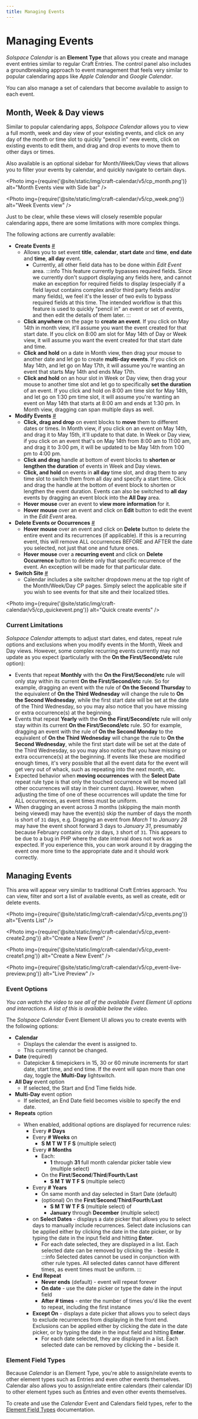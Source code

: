 ```yaml
---
title: Managing Events
---
```




# Managing Events

_Solspace Calendar_ is an **Element Type** that allows you create and manage event entries similar to regular Craft Entries. The control panel also includes a groundbreaking approach to event management that feels very similar to popular calendaring apps like _Apple Calendar_ and _Google Calendar_.

You can also manage a set of calendars that become available to assign to each event.

## Month, Week & Day views

Similar to popular calendaring apps, _Solspace Calendar_ allows you to view a full month, week and day view of your existing events, and click on any day of the month or time slot to quickly "pencil in" new events, click on existing events to edit them, and drag and drop events to move them to other days or times.

Also available is an optional sidebar for Month/Week/Day views that allows you to filter your events by calendar, and quickly navigate to certain days.

<Photo
  img={require('@site/static/img/craft-calendar/v5/cp_month.png')}
  alt="Month Events view with Side bar"
/>

<Photo
  img={require('@site/static/img/craft-calendar/v5/cp_week.png')}
  alt="Week Events view"
/>

Just to be clear, while these views will closely resemble popular calendaring apps, there are some limitations with more complex things.

The following actions are currently available:

- **Create Events** <a href="#create-events" id="create-events" class="docs-anchor">#</a>
  - Allows you to set event **title**, **calendar**, **start date** and **time**, **end date** and **time**, **all day** event.
    - Currently, all other field data has to be done within _Edit Event_ area.
      :::info
      This feature currently bypasses required fields. Since we currently don't support displaying any fields here, and cannot make an exception for required fields to display (especially if a field layout contains complex and/or third party fields and/or many fields), we feel it's the lesser of two evils to bypass required fields at this time. The intended workflow is that this feature is used to quickly "pencil in" an event or set of events, and then edit the details of them later.
      :::
  - **Click anywhere** on the page to **create an event**. If you click on May 14th in month view, it'll assume you want the event created for that start date. If you click on 8:00 am slot for May 14th of Day or Week view, it will assume you want the event created for that start date and time.
  - **Click and hold** on a date in Month view, then drag your mouse to another date and let go to create **multi-day events**. If you click on May 14th, and let go on May 17th, it will assume you're wanting an event that starts May 14th and ends May 17th.
  - **Click and hold** on an hour slot in Week or Day view, then drag your mouse to another time slot and let go to specifically **set the duration** of an event. If you click and hold on 8:00 am time slot for May 14th, and let go on 1:30 pm time slot, it will assume you're wanting an event on May 14th that starts at 8:00 am and ends at 1:30 pm. In Month view, dragging can span multiple days as well.
- **Modify Events** <a href="#modify-events" id="modify-events" class="docs-anchor">#</a>
  - **Click, drag and drop** on event blocks to **move** them to different dates or times. In Month view, if you click on an event on May 14th, and drag it to May 15th, it'll update to that date. In Week or Day view, if you click on an event that's on May 14th from 8:00 am to 11:00 am, and drag it to 3:00 pm, it will be updated to be May 14th from 1:00 pm to 4:00 pm.
  - **Click and drag** handle at bottom of event blocks to **shorten or lengthen the duration** of events in Week and Day views.
  - **Click, and hold** on events in **all day** time slot, and drag them to any time slot to switch them from all day and specify a start time. Click and drag the handle at the bottom of event block to shorten or lengthen the event duration. Events can also be switched to **all day** events by dragging an event block into the **All Day** area.
  - **Hover mouse** over an event to **view more information** for it.
  - **Hover mouse** over an event and click on **Edit** button to edit the event in the _Edit Event_ area.
- **Delete Events or Occurrences** <a href="#delete-events" id="delete-events" class="docs-anchor">#</a>
  - **Hover mouse** over an event and click on **Delete** button to delete the entire event and its recurrences (if applicable). If this is a recurring event, this will remove ALL occurrences BEFORE and AFTER the date you selected, not just that one and future ones.
  - **Hover mouse** over a **recurring event** and click on **Delete Occurrence** button to delete only that specific recurrence of the event. An exception will be made for that particular date.
- **Switch Site** <a href="#switch-site" id="switch-site" class="docs-anchor">#</a>
  - Calendar includes a site switcher dropdown menu at the top right of the Month/Week/Day CP pages. Simply select the applicable site if you wish to see events for that site and their localized titles.

<Photo
  img={require('@site/static/img/craft-calendar/v5/cp_quickevent.png')}
  alt="Quick create events"
/>

### Current Limitations

_Solspace Calendar_ attempts to adjust start dates, end dates, repeat rule options and exclusions when you modify events in the Month, Week and Day views. However, some complex recurring events currently may not update as you expect (particularly with the **On the First/Second/etc** rule option):

- Events that repeat **Monthly** with the **On the First/Second/etc** rule will only stay within its current **On the First/Second/etc** rule. So for example, dragging an event with the rule of **On the Second Thursday** to the equivalent of **On the Third Wednesday** will change the rule to **On the Second Wednesday**, while the first start date will be set at the date of the Third Wednesday, so you may also notice that you have missing or extra occurrence(s) at the beginning.
- Events that repeat **Yearly** with the **On the First/Second/etc** rule will only stay within its current **On the First/Second/etc** rule. SO for example, dragging an event with the rule of **On the Second Monday** to the equivalent of **On the Third Wednesday** will change the rule to **On the Second Wednesday**, while the first start date will be set at the date of the Third Wednesday, so you may also notice that you have missing or extra occurrence(s) at the beginning. If events like these are modified enough times, it's very possible that all the event data for the event will get very out of whack, such as repeating into the next month, etc.
- Expected behavior when **moving occurrences** with the **Select Date** repeat rule type is that only the touched occurrence will be moved (all other occurrences will stay in their current days). However, when adjusting the time of one of these occurrences will update the time for ALL occurrences, as event times must be uniform.
- When dragging an event across 3 months (skipping the main month being viewed) may have the event(s) skip the number of days the month is short of `31` days, e.g. Dragging an event from _March 1_ to _January 28_ may have the event shoot forward 3 days to _January 31_, presumably because February contains only `28` days, `3` short of `31`. This appears to be due to a bug in PHP where the date interval does not work as expected. If you experience this, you can work around it by dragging the event one more time to the appropriate date and it should work correctly.

## Managing Events

This area will appear very similar to traditional Craft Entries approach. You can view, filter and sort a list of available events, as well as create, edit or delete events.

<Photo
  img={require('@site/static/img/craft-calendar/v5/cp_events.png')}
  alt="Events List"
/>

<Photo
  img={require('@site/static/img/craft-calendar/v5/cp_event-create2.png')}
  alt="Create a New Event"
/>

<Photo
  img={require('@site/static/img/craft-calendar/v5/cp_event-create1.png')}
  alt="Create a New Event"
/>

<Photo
  img={require('@site/static/img/craft-calendar/v5/cp_event-live-preview.png')}
  alt="Live Preview"
/>

### Event Options

<Player
  url="https://player.vimeo.com/video/167296348"
  muted
  loop
  playing
  width="100%"
  height="100%"
/>
<i>
  You can watch the video to see all of the available Event Element UI options
  and interactions. A list of this is available below the video.
</i>

The _Solspace Calendar_ Event Element UI allows you to create events with the following options:

- **Calendar**
  - Displays the calendar the event is assigned to.
  - This currently cannot be changed.
- **Date** (required)
  - Datepicker & timepickers in 15, 30 or 60 minute increments for start date, start time, and end time. If the event will span more than one day, toggle the **Multi-Day** lightswitch.
- **All Day** event option
  - If selected, the Start and End Time fields hide.
- **Multi-Day** event option
  - If selected, an End Date field becomes visible to specify the end date.
- **Repeats** option<Badge type="pro" text="Pro" />
  - When enabled, additional options are displayed for recurrence rules:
    - Every **# Days**
    - Every **# Weeks** on
      - **S M T W T F S** (multiple select)
    - Every **# Months**
      - Each:
        - **1** through **31** full month calendar picker table view (multiple select)
      - On the **First**/**Second**/**Third**/**Fourth**/**Last**
        - **S M T W T F S** (multiple select)
    - Every **# Years**
      - On same month and day selected in Start Date (default)
      - (optional) On the **First**/**Second**/**Third**/**Fourth**/**Last**
        - **S M T W T F S** (multiple select) of
        - **January** through **December** (multiple select)
    - on **Select Dates** - displays a date picker that allows you to select days to manually include recurrences. Select date inclusions can be applied either by clicking the date in the date picker, or by typing the date in the input field and hitting **Enter**.
      - For each date selected, they are displayed in a list. Each selected date can be removed by clicking the `-` beside it.
        :::info
        Selected dates cannot be used in conjunction with other rule types. All selected dates cannot have different times, as event times must be uniform.
        :::
    - **End Repeat**
      - **Never ends** (default) - event will repeat forever
      - **On date** - use the date picker or type the date in the input field
      - **After # times** - enter the number of times you'd like the event to repeat, including the first instance
    - **Except On** - displays a date picker that allows you to select days to exclude recurrences from displaying in the front end. Exclusions can be applied either by clicking the date in the date picker, or by typing the date in the input field and hitting **Enter**.
      - For each date selected, they are displayed in a list. Each selected date can be removed by clicking the **-** beside it.

### Element Field Types

Because _Calendar_ is an Element Type, you're able to assign/relate events to other element types such as Entries and even other events themselves. Calendar also allows you to assign/relate entire calendars (their calendar ID) to other element types such as Entries and even other events themselves.

To create and use the _Calendar_ Event and Calendars field types, refer to the [Element Field Types](./fieldtype.mdx) documentation.
